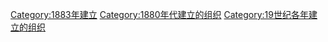 {{Commons category|Organizations established in 1883}}
{{Cat topic in year|topic=建立的组织|year=1883}}

[[Category:1883年建立|Category:1883年建立]]
[[Category:1880年代建立的组织|Category:1880年代建立的组织]]
[[Category:19世纪各年建立的组织|Category:19世纪各年建立的组织]]